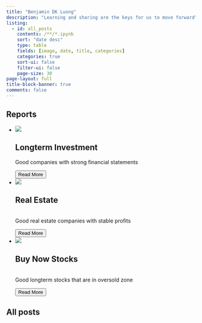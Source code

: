```yaml
---
title: "Benjamin DK Luong"
description: "Learning and sharing are the keys for us to move forward"
listing:
  - id: all_posts
    contents: /**/*.ipynb
    sort: "date desc"
    type: table
    fields: [image, date, title, categories]
    categories: true
    sort-ui: false
    filter-ui: false
    page-size: 30
page-layout: full
title-block-banner: true
comments: false
---
```


## Reports
```{=html}
<div class="main">
  <ul class="cards">
    <li class="cards_item">
      <div class="card">
        <div class="card_image"><img src="images/longterm.jpg"></div>
        <div class="card_content">
          <h2 class="card_title">Longterm Investment</h2>
          <p class="card_text">Good companies with strong financial statements</p>
          <a href="../stock_market/posts/01_Longterm_Investment.html" style="text-decoration:none;"> 
            <button class="btn1 card_btn">Read More</button>
          </a>
        </div>
      </div>
    </li>
    <li class="cards_item">
      <div class="card">
        <div class="card_image"><img src="images/real_estate.jpg"></div>
        <div class="card_content">
          <h2 class="card_title">Real Estate</h2>
          <p class="card_text"> <br>Good real estate companies with stable profits</p>
          <a href="../stock_market/posts/02_Real_Estate.html" style="text-decoration:none;"> 
            <button class="btn1 card_btn">Read More</button>
          </a>
        </div>
      </div>
    </li>
    <li class="cards_item">
      <div class="card">
        <div class="card_image"><img src="images/buy_now.jpg"></div>
        <div class="card_content">
          <h2 class="card_title">Buy Now Stocks</h2>
          <p class="card_text"><br>Good longterm stocks that are in oversold zone</p>
          <a href="../data_science/posts/01_high_bias_high_variance.html" style="text-decoration:none;"> 
            <button class="btn1 card_btn">Read More</button>
          </a>
        </div>
      </div>
    </li>
  </ul>
</div>
```


## All posts

::: {#all_posts}
:::

